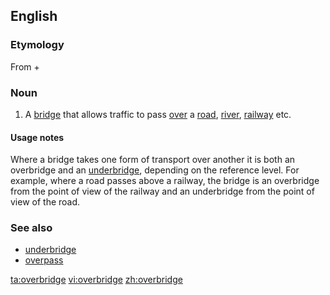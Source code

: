 ==English==

===Etymology===
From {{term|over}} + {{term|bridge}}

===Noun===
{{en-noun}}

# {{UK}} A [[bridge]] that allows traffic to pass [[over]] a [[road]], [[river]], [[railway]] etc.

====Usage notes====
Where a bridge takes one form of transport over another it is both an overbridge and an [[underbridge]], depending on the reference level. For example, where a road passes above a railway, the bridge is an overbridge from the point of view of the railway and an underbridge from the point of view of the road.

===See also===
*[[underbridge]]
*[[overpass]]

[[ta:overbridge]]
[[vi:overbridge]]
[[zh:overbridge]]